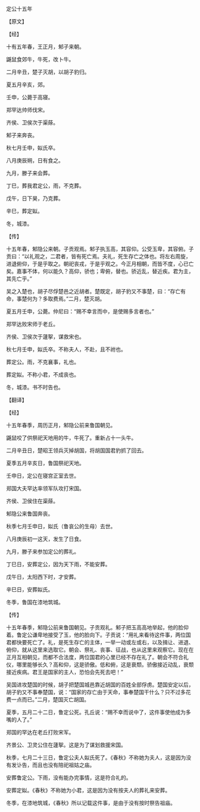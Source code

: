 

定公十五年

【原文】

【经】

十有五年春，王正月，邾子来朝。

鼷鼠食郊牛，牛死，改卜牛。

二月辛丑，楚子灭胡，以胡子豹归。

夏五月辛亥，郊。

壬申，公薨于高寝。

郑罕达帅师伐宋。

齐侯、卫侯次于渠蒢。

邾子来奔丧。

秋七月壬申，姒氏卒。

八月庚辰朔，日有食之。

九月，滕子来会葬。

丁巳，葬我君定公，雨，不克葬。

戊午，日下昊，乃克葬。

辛巳，葬定姒。

冬，城漆。

【传】

十五年春，邾隐公来朝。子贡观焉。邾子执玉高，其容仰。公受玉卑，其容俯。子贡曰：“以礼观之，二君者，皆有死亡焉。夫礼，死生存亡之体也。将左右周旋，进退俯仰，于是乎取之。朝祀丧戎，于是乎观之。今正月相朝，而皆不度，心已亡矣。嘉事不体，何以能久？高仰，骄也；卑俯，替也。骄近乱，替近疾。君为主，其先亡乎。”

吴之入楚也，胡子尽俘楚邑之近胡者。楚既定，胡子豹又不事楚，曰：“存亡有命，事楚何为？多取费焉。”二月，楚灭胡。

夏五月壬申，公薨。仲尼曰：“赐不幸言而中，是使赐多言者也。”

郑罕达败宋师于老丘。

齐侯、卫侯次于蘧挐，谋救宋也。

秋七月壬申，姒氏卒。不称夫人，不赴，且不祔也。

葬定公。雨，不克襄事，礼也。

葬定姒。不称小君，不成丧也。

冬，城漆。书不时告也。

【翻译】

【经】

十五年春季，周历正月，邾隐公前来鲁国朝见。

鼷鼠咬了供祭祀天地用的牛，牛死了。重新占十一头牛。

二月辛丑日，楚昭王领兵灭掉胡国，将胡国国君豹抓了回去。

夏季五月辛亥日，鲁国祭祀天地。

壬申日，定公在寝宫正室去世。

郑国大夫罕达率领军队攻打宋国。

齐侯、卫侯住在渠蒢。

邾隐公来鲁国奔丧。

秋季七月壬申日，姒氏（鲁哀公的生母）去世。

八月庚辰初一这天，发生了日食。

九月，滕子来参加定公的葬礼。

丁巳日，安葬定公，因为天下雨，不能安葬。

戊午日，太阳西下时，才安葬。

辛巳日，安葬姒氏。

冬季，鲁国在漆地筑城。

【传】

十五年春季，邾隐公前来鲁国朝见。子贡观礼。邾子把玉高高地举起，他的脸仰着。鲁定公谦卑地接受了玉，他的脸向下。子贡说：“用礼来看待这件事，两位国君都快要死亡了。礼，是死生存亡的主体，一举一动或左或右，以及揖让、进退、俯仰，就从这里来选取它。朝会、祭礼、丧事、征战，也从这里来观察它。现在在正月互相朝见，而都不合法度，两位国君的心里已经不存在礼了。朝会不符合礼仪，哪里能够长久？高和仰，这是骄傲。低和俯，这是衰颓。骄傲接近动乱，衰颓接近疾病。君王是国家的主人，恐怕会先死去吧！”

吴国进攻楚国的时候，胡子把楚国城邑靠近胡国的百姓全部俘虏。楚国安定以后，胡子豹又不事奉楚国，说：“国家的存亡由于天命，事奉楚国干什么？只不过多花费一点而已。”二月，楚国灭亡胡国。

夏季，五月二十二日，鲁定公死。孔丘说：“赐不幸而说中了，这件事使他成为多嘴的人了。”

郑国的罕达在老丘打败宋军。

齐景公、卫灵公住在蘧挐。这是为了谋划救援宋国。

秋季，七月二十三日，鲁定公夫人姒氏死了。《春秋》不称她为夫人，这是因为没有发讣告，而且也没有陪祀祖姑之庙。

安葬鲁定公。下雨，没有能办完事情，这是符合礼的。

安葬定姒。《春秋》不称她为小君，这是因为没有按夫人的葬礼来安葬。

冬季，在漆地筑城，《春秋》所以记载这件事，是由于没有按时祭告祖庙。

